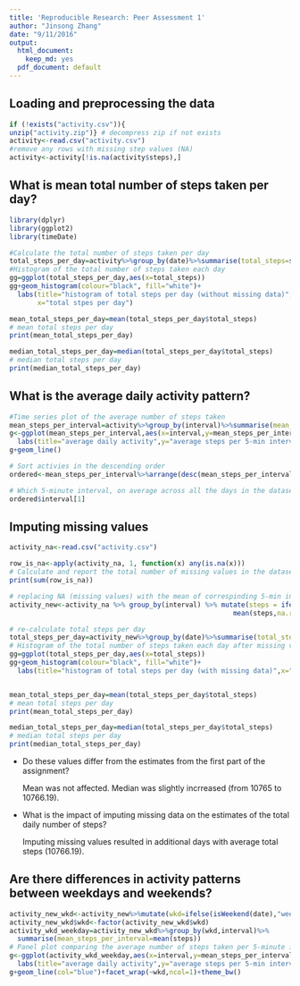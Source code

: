 ```yaml
---
title: 'Reproducible Research: Peer Assessment 1'
author: "Jinsong Zhang"
date: "9/11/2016"
output:
  html_document:
    keep_md: yes
  pdf_document: default
---
```


## Loading and preprocessing the data

```r
if (!exists("activity.csv")){
unzip("activity.zip")} # decompress zip if not exists
activity<-read.csv("activity.csv")
#remove any rows with missing step values (NA)  
activity<-activity[!is.na(activity$steps),]
```


## What is mean total number of steps taken per day?
```r
library(dplyr)
library(ggplot2)
library(timeDate)

#Calculate the total number of steps taken per day
total_steps_per_day=activity%>%group_by(date)%>%summarise(total_steps=sum(steps))
#Histogram of the total number of steps taken each day
gg=ggplot(total_steps_per_day,aes(x=total_steps))
gg+geom_histogram(colour="black", fill="white")+
  labs(title="histogram of total steps per day (without missing data)",
       x="total stpes per day")

mean_total_steps_per_day=mean(total_steps_per_day$total_steps)
# mean total steps per day
print(mean_total_steps_per_day)

median_total_steps_per_day=median(total_steps_per_day$total_steps)
# median total steps per day
print(median_total_steps_per_day)

```

## What is the average daily activity pattern?
```r
#Time series plot of the average number of steps taken
mean_steps_per_interval=activity%>%group_by(interval)%>%summarise(mean_steps_per_interval=mean(steps))
g<-ggplot(mean_steps_per_interval,aes(x=interval,y=mean_steps_per_interval))+
  labs(title="average daily activity",y="average steps per 5-min interval")
g+geom_line()

# Sort activies in the descending order
ordered<-mean_steps_per_interval%>%arrange(desc(mean_steps_per_interval))

# Which 5-minute interval, on average across all the days in the dataset,contains the maximum number of steps?
ordered$interval[1]
```


## Imputing missing values
```r
activity_na<-read.csv("activity.csv")

row_is_na<-apply(activity_na, 1, function(x) any(is.na(x)))
# Calculate and report the total number of missing values in the dataset (i.e. the total number of rows with NAs)
print(sum(row_is_na))

# replacing NA (missing values) with the mean of correspinding 5-min intervals
activity_new<-activity_na %>% group_by(interval) %>% mutate(steps = ifelse(is.na(steps),
                                                        mean(steps,na.rm=T), steps))

# re-calculate total steps per day
total_steps_per_day=activity_new%>%group_by(date)%>%summarise(total_steps=sum(steps))
# Histogram of the total number of steps taken each day after missing values are imputed
gg=ggplot(total_steps_per_day,aes(x=total_steps))
gg+geom_histogram(colour="black", fill="white")+
  labs(title="histogram of total steps per day (with missing data)",x="total stpes per day")


mean_total_steps_per_day=mean(total_steps_per_day$total_steps)
# mean total steps per day
print(mean_total_steps_per_day)

median_total_steps_per_day=median(total_steps_per_day$total_steps)
# median total steps per day
print(median_total_steps_per_day)

```
- Do these values differ from the estimates from the first part of the assignment? 

     Mean was not affected. Median was slightly incrreased (from 10765 to 10766.19).

- What is the impact of imputing missing data on the estimates of the total daily number of steps?

     Imputing missing values resulted in additional days with average total steps (10766.19).


## Are there differences in activity patterns between weekdays and weekends?
```r
activity_new_wkd<-activity_new%>%mutate(wkd=ifelse(isWeekend(date),"weekend","weekday"))
activity_new_wkd$wkd<-factor(activity_new_wkd$wkd)
activity_wkd_weekday=activity_new_wkd%>%group_by(wkd,interval)%>%
  summarise(mean_steps_per_interval=mean(steps))
# Panel plot comparing the average number of steps taken per 5-minute interval across weekdays and weekends
g<-ggplot(activity_wkd_weekday,aes(x=interval,y=mean_steps_per_interval))+
  labs(title="average daily activity",y="average steps per 5-min interval")
g+geom_line(col="blue")+facet_wrap(~wkd,ncol=1)+theme_bw()
```


